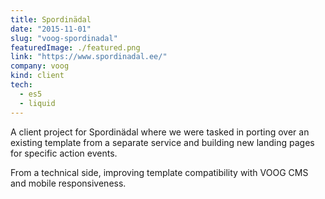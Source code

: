 ```yaml
---
title: Spordinädal
date: "2015-11-01"
slug: "voog-spordinadal"
featuredImage: ./featured.png
link: "https://www.spordinadal.ee/"
company: voog
kind: client
tech:
  - es5
  - liquid
---
```


A client project for Spordinädal where we were tasked in porting over an existing template from a separate service and building new landing pages for specific action events.

From a technical side, improving template compatibility with VOOG CMS and mobile responsiveness.
